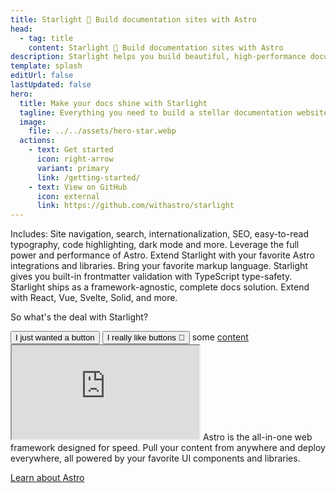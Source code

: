 ```yaml
---
title: Starlight 🌟 Build documentation sites with Astro
head:
  - tag: title
    content: Starlight 🌟 Build documentation sites with Astro
description: Starlight helps you build beautiful, high-performance documentation websites with Astro.
template: splash
editUrl: false
lastUpdated: false
hero:
  title: Make your docs shine with Starlight
  tagline: Everything you need to build a stellar documentation website. Fast, accessible, and easy-to-use.
  image:
    file: ../../assets/hero-star.webp
  actions:
    - text: Get started
      icon: right-arrow
      variant: primary
      link: /getting-started/
    - text: View on GitHub
      icon: external
      link: https://github.com/withastro/starlight
---
```



<CardGrid stagger>
	<Card title="Documentation that delights" icon="open-book">
		Includes: Site navigation, search, internationalization, SEO, easy-to-read
		typography, code highlighting, dark mode and more.
	</Card>
	<Card title="Powered by Astro" icon="rocket">
		Leverage the full power and performance of Astro. Extend Starlight with your
		favorite Astro integrations and libraries.
	</Card>
	<Card title="Markdown, Markdoc, and MDX" icon="document">
		Bring your favorite markup language. Starlight gives you built-in
		frontmatter validation with TypeScript type-safety.
	</Card>
	<Card title="Bring your own UI components" icon="puzzle">
		Starlight ships as a framework-agnostic, complete docs solution. Extend with
		React, Vue, Svelte, Solid, and more.
	</Card>
</CardGrid>

<TestimonialGrid title="Testimonials">
  <Testimonial dir="ltr" date={new Date('10-10-23')} link={new URL('https://x.com/eliancodes')} avatar="https://avatars.githubusercontent.com/u/15145918?v=4" name="Elian" handle="eliancodes" content="I really really like Starlight!" />
  <Testimonial name="HiDeoo" handle="HiDeoo">
    <p>So what's the deal with Starlight?</p>
    <button>I just wanted a button</button>
    <button>I really like buttons 🤣</button>
  </Testimonial>
  <Testimonial avatar="https://avatars.githubusercontent.com/u/357379?v=4" name="Chris" handle="delucis" content="I prefer inputs" />
  <Testimonial avatar="https://avatars.githubusercontent.com/u/5098874?v=4" name="Sarah" handle="sarah11918" content='I use <a href="https://starlight"astro.build>Starlight</a> for <em>everything</em>. 🌭' />
  <Testimonial avatar="https://avatars.githubusercontent.com/u/5098874?v=4" name="Sarah" handle="sarah11918" content="I use Starlight for everything. 🌭" >some <a href="https://twitter.com/sarah11918">content</a></Testimonial>
  <Testimonial avatar="https://files.mastodon.social/accounts/avatars/000/011/967/original/f8789e7707cf523e.jpg" link="https://mastodon.social/@sarah11918" name="Sarah" handle="sarah11918" content="I also use Starlight for everything. 🌭" />
  <Testimonial avatar="https://avatars.githubusercontent.com/u/357379?v=4" name="Chris" handle="delucis" content="What is Starlight?" />
  <Testimonial avatar="https://avatars.githubusercontent.com/u/11240579?v=4" name="Genteure" handle="genteure" content="Starlight ✨ is much better than 🌕 moonlight!" />
  <Testimonial avatar="https://avatars.githubusercontent.com/u/11240579?v=4" name="Genteure" handle="genteure" content="Starlight ✨ is much better than 🌕 moonlight!"> <iframe src="https://www.example.com"></iframe> </Testimonial>
  <Testimonial avatar="https://avatars.githubusercontent.com/u/11240579?v=4" name="Genteure (Google translated)" handle="genteure" content="ضوء النجوم ✨ أفضل بكثير من 🌕 ضوء القمر!"/>
  <Testimonial avatar="https://avatars.githubusercontent.com/u/11240579?v=4" name="Genteure" handle="genteure" content="Starlight ✨ 是一个非常好用的文档网站！如果有一个特别长的中文句子会发生什么什么什么什么什么什么？ long length chinese char test" />
  <Testimonial avatar="https://avatars.githubusercontent.com/u/88548999?v=4" name="Atharva" handle="itseobard" content="If i am building a documentation project, I will go with Starlight anyday" />
</TestimonialGrid>

<AboutAstro title="Brought to you by">
Astro is the all-in-one web framework designed for speed.
Pull your content from anywhere and deploy everywhere, all powered by your favorite UI components and libraries.

[Learn about Astro](https://astro.build/)

</AboutAstro>
